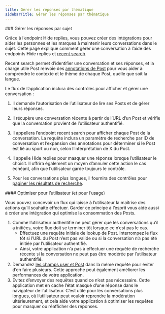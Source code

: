 ```yaml
---
title: Gérer les réponses par thématique
sidebarTitle: Gérer les réponses par thématique
---
```



<div id="manage-replies-by-topic">
  ### Gérer les réponses par sujet
</div>

Grâce à l’endpoint Hide replies, vous pouvez créer des intégrations pour aider les personnes et les marques à maintenir leurs conversations dans le sujet. Cette page explique comment gérer une conversation à l’aide des endpoints Hide replies et [recent search](/fr/x-api/posts/recent-search).

Recent search permet d’identifier une conversation et ses réponses, et la charge utile Post renvoie des [annotations de Post](/fr/x-api/fundamentals/post-annotations) pour vous aider à comprendre le contexte et le thème de chaque Post, quelle que soit la langue.

Le flux de l’application inclura des contrôles pour afficher et gérer une conversation :

1. Il demande l’autorisation de l’utilisateur de lire ses Posts et de gérer leurs réponses.

2. Il récupère une conversation récente à partir de l’URL d’un Post et vérifie que la conversation provient de l’utilisateur authentifié.

3. Il appellera l’endpoint recent search pour afficher chaque Post de la conversation. La requête inclura un paramètre de recherche par ID de conversation et l’expansion des annotations pour déterminer si le Post est lié au sport ou non, selon l’interprétation de X du Post.

4. Il appelle Hide replies pour masquer une réponse lorsque l’utilisateur le choisit. Il offrira également un moyen d’annuler cette action le cas échéant, afin que l’utilisateur garde toujours le contrôle.

5. Pour les conversations plus longues, il fournira des contrôles pour [paginer les résultats de recherche](/fr/x-api/posts/search/integrate/paginate).
    

<div id="optimize-for-the-user-and-for-usage">
  #### Optimiser pour l’utilisateur (et pour l’usage)
</div>

Vous pouvez concevoir un flux qui laisse à l’utilisateur la maîtrise des actions qu’il souhaite effectuer. Garder ce principe à l’esprit vous aide aussi à créer une intégration qui optimise la consommation des Posts.

1. Comme l’utilisateur authentifié ne peut gérer que les conversations qu’il a initiées, votre flux doit se terminer tôt lorsque ce n’est pas le cas.
   * Effectuez une requête initiale de lookup de Post. Interrompez le flux tôt si l’URL du Post n’est pas valide ou si la conversation n’a pas été initiée par l’utilisateur authentifié.
   * Ainsi, votre application n’a pas à effectuer une requête de recherche récente si la conversation ne peut pas être modérée par l’utilisateur authentifié.
2. Demandez [les champs user et Post](/fr/x-api/fundamentals/fields) dans la même requête pour éviter d’en faire plusieurs. Cette approche peut également améliorer les performances de votre application.
3. Évitez d’envoyer des requêtes quand ce n’est pas nécessaire. Cette application met en cache l’état masqué d’une réponse dans le navigateur de l’utilisateur. C’est utile pour les conversations plus longues, où l’utilisateur peut vouloir reprendre la modération ultérieurement, et cela aide votre application à optimiser les requêtes pour masquer ou réafficher des réponses.